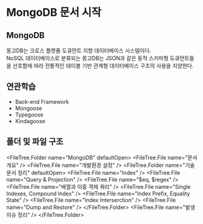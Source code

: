 
# MongoDB 문서 시작

## MongoDB

몽고DB는 크로스 플랫폼 도큐먼트 지향 데이터베이스 시스템이다.  
NoSQL 데이터베이스로 분류되는 몽고DB는 JSON과 같은 동적 스키마형 도큐먼트들을 선호함에 따라 전통적인 테이블 기반 관계형 데이터베이스 구조의 사용을 지양한다.

## 연관학습

- Back-end Framework
- Mongoose
- Typegoose
- Kindagoose

## 폴더 및 파일 구조

<FileTree.Folder name="MongoDB" defaultOpen>
  <FileTree.File name="문서개요" />
  <FileTree.File name="개발환경 설정" />
  <FileTree.Folder name="기술문서 정리" defaultOpen>
    <FileTree.File name="Index" />
    <FileTree.File name="Query & Projection" />
    <FileTree.File name="$eq, $regex" />
    <FileTree.File name="배열과 이중 객체 쿼리" />
    <FileTree.File name="Single Indexes, Compound Index" />
    <FileTree.File name="Index Prefix, Equality State" />
    <FileTree.File name="Index Interserction" />
    <FileTree.File name="Dump and Restore" />
  </FileTree.Folder>
  <FileTree.File name="발생이슈 정리" />
</FileTree.Folder>
